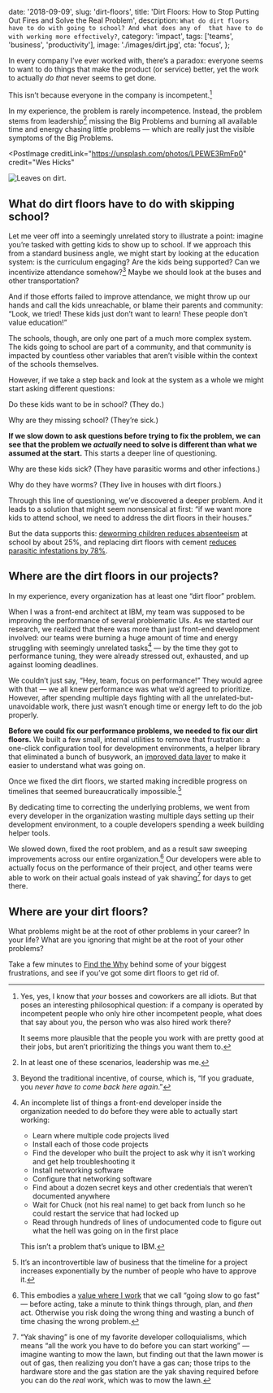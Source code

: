   date: '2018-09-09',
  slug: 'dirt-floors',
  title:
    'Dirt Floors: How to Stop Putting Out Fires and Solve the Real Problem',
  description: `
    What do dirt floors have to do with going to school? And what does any of 
    that have to do with working more effectively?
  `,
  category: 'impact',
  tags: ['teams', 'business', 'productivity'],
  image: './images/dirt.jpg',
  cta: 'focus',
};

In every company I’ve ever worked with, there’s a paradox: everyone seems to want to do things that make the product (or service) better, yet the work to actually _do that_ never seems to get done.

This isn’t because everyone in the company is incompetent.[^incompetent]

[^incompetent]:
    Yes, yes, I know that _your_ bosses and coworkers are all idiots. But that poses an interesting philosophical question: if a company is operated by incompetent people who only hire other incompetent people, what does that say about you, the person who was also hired work there?

    It seems more plausible that the people you work with are pretty good at their jobs, but aren’t prioritizing the things you want them to.

In my experience, the problem is rarely incompetence. Instead, the problem stems from leadership[^me] missing the Big Problems and burning all available time and energy chasing little problems — which are really just the visible symptoms of the Big Problems.

[^me]: In at least one of these scenarios, leadership was me.

<PostImage
  creditLink="https://unsplash.com/photos/LPEWE3RmFp0"
  credit="Wes Hicks"
>


![Leaves on dirt.](images/dirt.jpg)

</PostImage>


## What do dirt floors have to do with skipping school?

Let me veer off into a seemingly unrelated story to illustrate a point: imagine you’re tasked with getting kids to show up to school. If we approach this from a standard business angle, we might start by looking at the education system: is the curriculum engaging? Are the kids being supported? Can we incentivize attendance somehow?[^leave] Maybe we should look at the buses and other transportation?

[^leave]: Beyond the traditional incentive, of course, which is, “If you graduate, you _never have to come back here again_.”

And if those efforts failed to improve attendance, we might throw up our hands and call the kids unreachable, or blame their parents and community: “Look, we tried! These kids just don’t want to learn! These people don’t value education!”

The schools, though, are only one part of a much more complex system. The kids going to school are part of a community, and that community is impacted by countless other variables that aren’t visible within the context of the schools themselves.

However, if we take a step back and look at the system as a whole we might start asking different questions:

Do these kids want to be in school? (They do.)

Why are they missing school? (They’re sick.)

**If we slow down to ask questions before trying to fix the problem, we can see that the problem we _actually_ need to solve is different than what we assumed at the start.** This starts a deeper line of questioning.

Why are these kids sick? (They have parasitic worms and other infections.)

Why do they have worms? (They live in houses with dirt floors.)

Through this line of questioning, we’ve discovered a deeper problem. And it leads to a solution that might seem nonsensical at first: “if we want more kids to attend school, we need to address the dirt floors in their houses.”

But the data supports this: [deworming children reduces absenteeism](http://emiguel.econ.berkeley.edu/research/worms-identifying-impacts-on-education-and-health-in-the-presence-of-treatment-externalities) at school by about 25%, and replacing dirt floors with cement [reduces parasitic infestations by 78%](https://openknowledge.worldbank.org/bitstream/handle/10986/7295/wps421401update1.pdf?sequence=1).

## Where are the dirt floors in our projects?

In my experience, every organization has at least one “dirt floor” problem.

When I was a front-end architect at IBM, my team was supposed to be improving the performance of several problematic UIs. As we started our research, we realized that there was more than just front-end development involved: our teams were burning a huge amount of time and energy struggling with seemingly unrelated tasks[^yak-shaving] — by the time they got to performance tuning, they were already stressed out, exhausted, and up against looming deadlines.

[^yak-shaving]:
    An incomplete list of things a front-end developer inside the organization needed to do before they were able to actually start working:

    - Learn where multiple code projects lived
    - Install each of those code projects
    - Find the developer who built the project to ask why it isn’t working and get help troubleshooting it
    - Install networking software
    - Configure that networking software
    - Find about a dozen secret keys and other credentials that weren’t documented anywhere
    - Wait for Chuck (not his real name) to get back from lunch so he could restart the service that had locked up
    - Read through hundreds of lines of undocumented code to figure out what the hell was going on in the first place

    This isn’t a problem that’s unique to IBM.

We couldn’t just say, “Hey, team, focus on performance!” They would agree with that — we all knew performance was what we’d agreed to prioritize. However, after spending multiple days fighting with all the unrelated-but-unavoidable work, there just wasn’t enough time or energy left to do the job properly.

**Before we could fix our performance problems, we needed to fix our dirt floors.** We built a few small, internal utilities to remove that frustration: a one-click configuration tool for development environments, a helper library that eliminated a bunch of busywork, an [improved data layer](https://youtu.be/T3FbZsYXi50) to make it easier to understand what was going on.

Once we fixed the dirt floors, we started making incredible progress on timelines that seemed bureaucratically impossible.[^physics]

[^physics]: It’s an incontrovertible law of business that the timeline for a project increases exponentially by the number of people who have to approve it.

By dedicating time to correcting the underlying problems, we went from every developer in the organization wasting multiple days setting up their development environment, to a couple developers spending a week building helper tools.

We slowed down, fixed the root problem, and as a result saw sweeping improvements across our entire organization.[^gstgf] Our developers were able to actually focus on the performance of their project, and other teams were able to work on their actual goals instead of yak shaving[^yak] for days to get there.

[^gstgf]: This embodies a [value where I work](https://next.gatsbyjs.org/blog/2018-09-07-gatsby-values/) that we call “going slow to go fast” — before acting, take a minute to think things through, plan, and _then_ act. Otherwise you risk doing the wrong thing and wasting a bunch of time chasing the wrong problem.
[^yak]: “Yak shaving” is one of my favorite developer colloquialisms, which means “all the work you have to do before you can start working” — imagine wanting to mow the lawn, but finding out that the lawn mower is out of gas, then realizing you don’t have a gas can; those trips to the hardware store and the gas station are the yak shaving required before you can do the _real_ work, which was to mow the lawn.

## Where are your dirt floors?

What problems might be at the root of other problems in your career? In your life? What are you ignoring that might be at the root of your other problems?

Take a few minutes to [Find the Why](/find-the-why/) behind some of your biggest frustrations, and see if you’ve got some dirt floors to get rid of.
